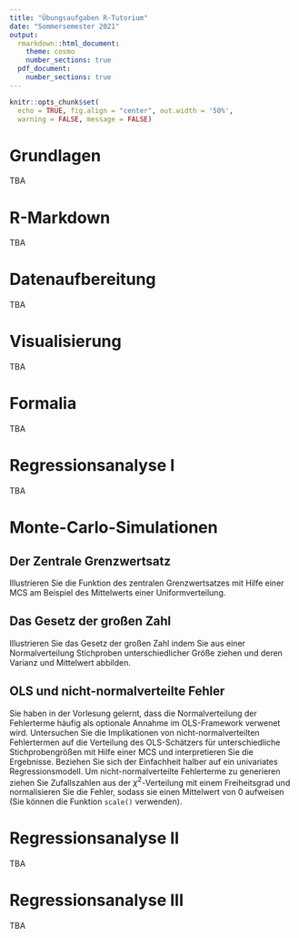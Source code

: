 ```yaml
---
title: "Übungsaufgaben R-Tutorium"
date: "Sommersemester 2021"
output:
  rmarkdown::html_document:
    theme: cosmo
    number_sections: true
  pdf_document: 
    number_sections: true
---
```


```r
knitr::opts_chunk$set(
  echo = TRUE, fig.align = "center", out.width = '50%', 
  warning = FALSE, message = FALSE)
```

# Grundlagen

TBA

# R-Markdown

TBA

# Datenaufbereitung

TBA

# Visualisierung

TBA

# Formalia

TBA

# Regressionsanalyse I

TBA

# Monte-Carlo-Simulationen

## Der Zentrale Grenzwertsatz

Illustrieren Sie die Funktion des zentralen Grenzwertsatzes mit Hilfe einer
MCS am Beispiel des Mittelwerts einer Uniformverteilung.

## Das Gesetz der großen Zahl

Illustrieren Sie das Gesetz der großen Zahl indem Sie aus einer Normalverteilung
Stichproben unterschiedlicher Größe ziehen und deren Varianz und Mittelwert
abbilden.

## OLS und nicht-normalverteilte Fehler

Sie haben in der Vorlesung gelernt, dass die Normalverteilung der 
Fehlerterme häufig als optionale Annahme im OLS-Framework verwenet wird.
Untersuchen Sie die Implikationen von nicht-normalverteilten Fehlertermen
auf die Verteilung des OLS-Schätzers für unterschiedliche Stichprobengrößen
mit Hilfe einer MCS und interpretieren Sie die Ergebnisse.
Beziehen Sie sich der Einfachheit halber auf ein univariates Regressionsmodell.
Um nicht-normalverteilte Fehlerterme zu generieren ziehen Sie Zufallszahlen aus
der $\chi^2$-Verteilung mit einem Freiheitsgrad und normalisieren Sie die 
Fehler, sodass sie einen Mittelwert von $0$ aufweisen (Sie können die
Funktion `scale()` verwenden).

# Regressionsanalyse II

TBA

# Regressionsanalyse III

TBA